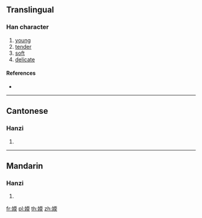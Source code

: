 {{character info/new}}
{{also|嫩|嫰}}
==Translingual==

===Han character===
{{Han char|rn=38|rad=女|as=09|sn=12|four=|canj=VMBK,XVMBK|ids=⿰女耎}}

# [[young]]
# [[tender]]
# [[soft]]
# [[delicate]]

====References====
* {{Han ref|kx=0266.210|dkj=06482|dj=0533.250|hdz=21064.140|uh=5A86|ud=23174}}

----

==Cantonese==

===Hanzi===
{{yue-hanzi|jyut=[[nyun6]]|y=nyun6}}

# {{defn|lang=yue|sort=女09}}

----

==Mandarin==

===Hanzi===
{{cmn-hanzi|pin=[[ruǎn]] ([[ruan3]]), [[nèn]] ([[nen4]]), [[nùn]] ([[nun4]])|wg=juan<sup>3</sup>}}

# {{defn|lang=cmn|sort=女09}}

[[fr:媆]]
[[pl:媆]]
[[th:媆]]
[[zh:媆]]